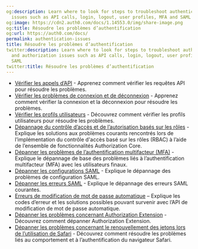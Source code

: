 ```yaml
---
og:description: Learn where to look for steps to troubleshoot authentication and authorization
  issues such as API calls, login, logout, user profiles, MFA and SAML
og:image: https://cdn2.auth0.com/docs/1.14553.0/img/share-image.png
og:title: Résoudre les problèmes d’authentification
og:url: https://auth0.com/docs/
permalink: authentication-issues
title: Résoudre les problèmes d’authentification
twitter:description: Learn where to look for steps to troubleshoot authentication
  and authorization issues such as API calls, login, logout, user profiles, MFA and
  SAML
twitter:title: Résoudre les problèmes d’authentification
---
```


* [Vérifier les appels d’API](/troubleshoot/troubleshoot-authentication/check-api-calls) - Apprenez comment vérifier les requêtes API pour résoudre les problèmes.
* [Vérifier les problèmes de connexion et de déconnexion](/troubleshoot/troubleshoot-authentication/check-login-and-logout-issues) - Apprenez comment vérifier la connexion et la déconnexion pour résoudre les problèmes.
* [Vérifier les profils utilisateurs](/troubleshoot/troubleshoot-authentication/check-user-profiles) - Découvrez comment vérifier les profils utilisateurs pour résoudre les problèmes.
* [Dépannage du contrôle d’accès et de l’autorisation basés sur les rôles](/troubleshoot/troubleshoot-authentication/troubleshoot-rbac-authorization) - Explique les solutions aux problèmes courants rencontrés lors de l’implémentation du contrôle d'accès basé sur les rôles (RBAC) à l’aide de l’ensemble de fonctionnalités Authorization Core.
* [Dépanner les problèmes de l’authentification multifacteur (MFA)](/troubleshoot/troubleshoot-authentication/troubleshoot-mfa-issues) - Explique le dépannage de base des problèmes liés à l’authentification multifacteur (MFA) avec les utilisateurs finaux.
* [Dépanner les configurations SAML](/troubleshoot/troubleshoot-authentication/troubleshoot-saml-configurations) - Explique le dépannage des problèmes de configuration SAML.
* [Dépanner les erreurs SAML](/troubleshoot/troubleshoot-authentication/saml-errors) - Explique le dépannage des erreurs SAML courantes.
* [Erreurs de modification de mot de passe automatique](/troubleshoot/troubleshoot-authentication/self-change-password-errors) – Explique les codes d’erreur et les solutions possibles pouvant survenir avec l’API de modification de mot de passe automatique.
* [Dépanner les problèmes concernant Authorization Extension](/troubleshoot/troubleshoot-authentication/troubleshoot-authorization-extension) - Découvrez comment dépanner Authorization Extension.
* [Dépanner les problèmes concernant le renouvellement des jetons lors de l’utilisation de Safari](/troubleshoot/troubleshoot-authentication/renew-tokens-when-using-safari) - Découvrez comment résoudre les problèmes liés au comportement et à l’authentification du navigateur Safari.